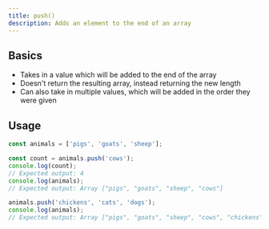 ```yaml
---
title: push()
description: Adds an element to the end of an array
---
```


## Basics

- Takes in a value which will be added to the end of the array
- Doesn't return the resulting array, instead returning the new length
- Can also take in multiple values, which will be added in the order they were given

## Usage

```js
const animals = ['pigs', 'goats', 'sheep'];

const count = animals.push('cows');
console.log(count);
// Expected output: 4
console.log(animals);
// Expected output: Array ["pigs", "goats", "sheep", "cows"]

animals.push('chickens', 'cats', 'dogs');
console.log(animals);
// Expected output: Array ["pigs", "goats", "sheep", "cows", "chickens", "cats", "dogs"]
```
